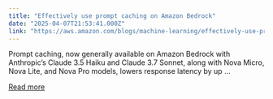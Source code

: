 ```yaml
---
title: "Effectively use prompt caching on Amazon Bedrock"
date: "2025-04-07T21:53:41.000Z"
link: "https://aws.amazon.com/blogs/machine-learning/effectively-use-prompt-caching-on-amazon-bedrock/"
---
```


Prompt caching, now generally available on Amazon Bedrock with Anthropic’s Claude 3.5 Haiku and Claude 3.7 Sonnet, along with Nova Micro, Nova Lite, and Nova Pro models, lowers response latency by up ...

[Read more](https://aws.amazon.com/blogs/machine-learning/effectively-use-prompt-caching-on-amazon-bedrock/)
